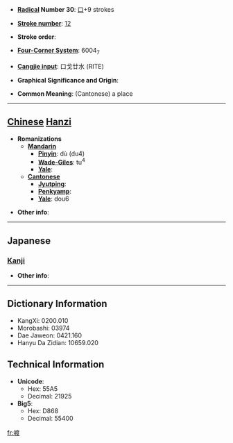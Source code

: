 * '''[[Wiktionary:Chinese radical index| Radical]] Number 30''': [[Wiktionary:Chinese radical index 口|口]]+9 strokes

* '''[[Wiktionary:Chinese total strokes index|Stroke number]]''': [[Wiktionary:Chinese total strokes index 12|12]]

* '''Stroke order''': 

* '''[[Wiktionary:Chinese four corner index|Four-Corner System]]''': 6004<sub>7</sub>

* '''[[Wiktionary:Chinese Cangjie index|Cangjie input]]''': 口戈廿水 (RITE)

* '''Graphical Significance and Origin''': 

* '''Common Meaning''': (Cantonese) a place

----

== [[Chinese]] [[Hanzi]] ==

* '''Romanizations'''
** '''[[Mandarin]]'''
*** '''[[Pinyin]]''': dù (du4)
*** '''[[Wade-Giles]]''': tu<sup>4</sup>
*** '''[[Yale]]''': 
** '''[[Cantonese]]'''
*** '''[[Jyutping]]''':
*** '''[[Penkyamp]]''': 
*** '''[[Yale]]''': dou6

* '''Other info''': 

----

==Japanese==
===[[Kanji]]===
{{kanji|on readings=[[と]] (to), [[つ]] (tsu), [[たく]] (taku), [[だく]] (daku)|kun readings=[[しかる]] (shikaru)}}

* '''Other info''':  

----

== Dictionary Information ==

* KangXi: 0200.010
* Morobashi: 03974
* Dae Jaweon: 0421.160
* Hanyu Da Zidian: 10659.020

== Technical Information ==

* '''Unicode''':
** Hex: 55A5
** Decimal: 21925
* '''Big5''':
** Hex: D868
** Decimal: 55400

[[fr:喥]]